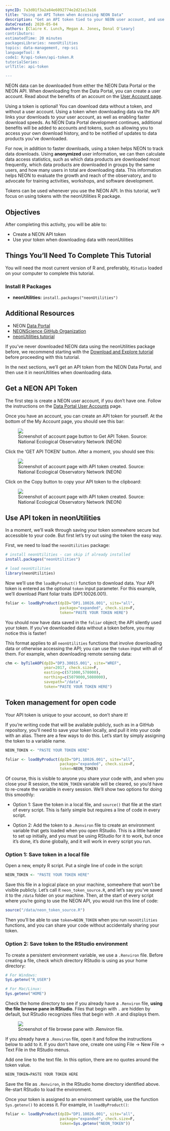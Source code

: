 ```yaml
---
syncID: 7a3d01f3a2a84e6092774e2d21e13a16
title: "Using an API Token when Accessing NEON Data"
description: "Get an API token tied to your NEON user account, and use it for faster download speeds when accessing NEON data via the neonUtilities package."
dateCreated: 2020-05-04
authors: [Claire K. Lunch, Megan A. Jones, Donal O'Leary]
contributors:
estimatedTime: 20 minutes
packagesLibraries: neonUtilities
topics: data-management, rep-sci
languageTool: R
code1: R/api-token/api-token.R
tutorialSeries:
urlTitle: api-token

---
```


NEON data can be downloaded from either the NEON Data Portal or the NEON API. 
When downloading from the Data Portal, you can create a user account. Read 
about the benefits of an account on the <a href="https://www.neonscience.org/data/about-data/data-portal-user-accounts" target="_blank">User Account page</a>.

Using a token is optional! You can download data without a token, and 
without a user account. Using a token when downloading data via the API links 
your downloads to your user account, as well as enabling faster download 
speeds. As NEON Data Portal development continues, additional benefits will 
be added to accounts and tokens, such as allowing you to access your own 
download history, and to be notified of updates to data products you've 
downloaded.

For now, in addition to faster downloads, using a token helps NEON to track 
data downloads. Using **anonymized** user information, we can then calculate 
data access statistics, such as which data products are downloaded most 
frequently, which data products are downloaded in groups by the same users, 
and how many users in total are downloading data. This information helps NEON 
to evaluate the growth and reach of the observatory, and to advocate for 
training activities, workshops, and software development.

Tokens can be used whenever you use the NEON API. In this tutorial, we'll 
focus on using tokens with the neonUtilities R package.

<div id="ds-objectives" markdown="1">

## Objectives
After completing this activity, you will be able to:

 * Create a NEON API token 
 * Use your token when downloading data with neonUtilities 

## Things You’ll Need To Complete This Tutorial
You will need the most current version of R and, preferably, `RStudio` loaded
on your computer to complete this tutorial.

### Install R Packages

* **neonUtilities:** `install.packages("neonUtilities")`

## Additional Resources

* NEON <a href="http://data.neonscience.org" target="_blank"> Data Portal </a>
* <a href="https://github.com/NEONScience" target="_blank">NEONScience GitHub Organization</a>
* <a href="https://www.neonscience.org/neonDataStackR" target="_blank">neonUtilities tutorial</a>

</div>

If you've never downloaded NEON data using the neonUtilities package before, 
we recommend starting with the <a href="https://www.neonscience.org/download-explore-neon-data" target="_blank">Download and Explore tutorial</a> before proceeding with this tutorial.

In the next sections, we'll get an API token from the NEON Data Portal, and 
then use it in neonUtilities when downloading data.

## Get a NEON API Token 

The first step is create a NEON user account, if you don't have one. 
Follow the instructions on the <a href="https://www.neonscience.org/data/about-data/data-portal-user-accounts" target="_blank">Data Portal User Accounts</a> page.

Once you have an account, you can create an API token for yourself. At 
the bottom of the My Account page, you should see this bar: 

<figure>
	<a href="{{ site.baseurl }}/images/NEON-api-token/get-api-token-button.png">
	<img src="{{ site.baseurl }}/images/NEON-api-token/get-api-token-button.png"></a>
	<figcaption>Screenshot of account page button to Get API Token. 
	Source: National Ecological Observatory Network (NEON)
	</figcaption>
</figure>

Click the 'GET API TOKEN' button. After a moment, you should see this:

<figure>
	<a href="{{ site.baseurl }}/images/NEON-api-token/api-token-view.png">
	<img src="{{ site.baseurl }}/images/NEON-api-token/api-token-view.png"></a>
	<figcaption>Screenshot of account page with API token created. 
	Source: National Ecological Observatory Network (NEON)
	</figcaption>
</figure>

Click on the Copy button to copy your API token to the clipboard:

<figure>
	<a href="{{ site.baseurl }}/images/NEON-api-token/api-token-copy-button.png">
	<img src="{{ site.baseurl }}/images/NEON-api-token/api-token-copy-button.png"></a>
	<figcaption>Screenshot of account page with API token created. 
	Source: National Ecological Observatory Network (NEON)
	</figcaption>
</figure>

## Use API token in neonUtilities 

In a moment, we'll walk through saving your token somewhere secure but 
accessible to your code. But first let's try out using the token the easy 
way.

First, we need to load the `neonUtilities` package:

```r

# install neonUtilities - can skip if already installed
install.packages("neonUtilities")

# load neonUtilities
library(neonUtilities)

```

Now we'll use the `loadByProduct()` function to download data. Your 
API token is entered as the optional `token` input parameter. For 
this example, we'll download Plant foliar traits (DP1.10026.001).

```r

foliar <- loadByProduct(dpID="DP1.10026.001", site="all", 
                        package="expanded", check.size=F,
                        token="PASTE YOUR TOKEN HERE")

```

You should now have data saved in the `foliar` object; the API 
silently used your token. If you've downloaded data without a 
token before, you may notice this is faster!

This format applies to all `neonUtilities` functions that involve 
downloading data or otherwise accessing the API; you can use the 
`token` input with all of them. For example, when downloading 
remote sensing data:

```r

chm <- byTileAOP(dpID="DP3.30015.001", site="WREF", 
                 year=2017, check.size=F,
                 easting=c(571000,578000), 
                 northing=c(5079000,5080000), 
                 savepath="/data",
                 token="PASTE YOUR TOKEN HERE")

```

## Token management for open code

Your API token is unique to your account, so don't share it!

If you're writing code that will be available publicly, such as in a GitHub 
repository, you'll need to save your token locally, and pull it into your 
code with an alias. There are a few ways to do this. Let's start by simply 
assigning the token to a variable name.

```r

NEON_TOKEN <- "PASTE YOUR TOKEN HERE"

foliar <- loadByProduct(dpID="DP1.10026.001", site="all", 
                        package="expanded", check.size=F,
                        token=NEON_TOKEN)

```

Of course, this is visible to anyone you share your code with, and when you 
close your R session, the `NEON_TOKEN` variable will be cleared, so you'd 
have to re-create the variable in every session. We'll show two options for 
doing this smoothly:

* Option 1: Save the token in a local file, and `source()` that file at the 
start of every script. This is fairly simple but requires a line of code in 
every script.

* Option 2: Add the token to a `.Renviron` file to create an environment 
variable that gets loaded when you open RStudio. This is a little harder 
to set up initially, and you must be using RStudio for it to work, but 
once it's done, it's done globally, and it will work in every script you 
run.

### Option 1: Save token in a local file

Open a new, empty R script. Put a single line of code in the script:

```r

NEON_TOKEN <- "PASTE YOUR TOKEN HERE"

```

Save this file in a logical place on your machine, somewhere that won't be 
visible publicly. Let's call it `neon_token_source.R`, and let's say you've 
saved it to the `/data` folder on your machine. Then, at the start of every 
script where you're going to use the NEON API, you would run this line of 
code:

```r

source("/data/neon_token_source.R")

```

Then you'll be able to use `token=NEON_TOKEN` when you run `neonUtilities` 
functions, and you can share your code without accidentally sharing your 
token.

### Option 2: Save token to the RStudio environment

To create a persistent environment variable, we use a `.Renviron` file. 
Before creating a file, check which directory RStudio is using as your home 
directory:

```r

# For Windows:
Sys.getenv("R_USER")

# For Mac/Linux:
Sys.getenv("HOME")

```

Check the home directory to see if you already have a `.Renviron` file, **using 
the file browse pane in RStudio**. Files that begin with `.` are hidden by 
default, but RStudio recognizes files that begin with `.R` and displays them.

<figure>
	<a href="{{ site.baseurl }}/images/NEON-api-token/R-environ-file-browse.png">
	<img src="{{ site.baseurl }}/images/NEON-api-token/R-environ-file-browse.png"></a>
	<figcaption>Screenshot of file browse pane with .Renviron file. 
	</figcaption>
</figure>

If you already have a `.Renviron` file, open it and follow the instructions 
below to add to it. If you don't have one, create one using File -> New File 
-> Text File in the RStudio menus.

Add one line to the text file. In this option, there are no quotes around the 
token value.

```r

NEON_TOKEN=PASTE YOUR TOKEN HERE

```

Save the file as `.Renviron`, in the RStudio home directory identified above. 
Re-start RStudio to load the environment.

Once your token is assigned to an environment variable, use the function 
`Sys.getenv()` to access it. For example, in `loadByProduct()`:

```r

foliar <- loadByProduct(dpID="DP1.10026.001", site="all", 
                        package="expanded", check.size=F,
                        token=Sys.getenv("NEON_TOKEN"))

```


